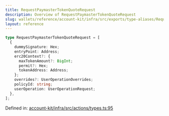 ```yaml
---
title: RequestPaymasterTokenQuoteRequest
description: Overview of RequestPaymasterTokenQuoteRequest
slug: wallets/reference/account-kit/infra/src/exports/type-aliases/RequestPaymasterTokenQuoteRequest
layout: reference
---
```


```ts
type RequestPaymasterTokenQuoteRequest = [
  {
    dummySignature: Hex;
    entryPoint: Address;
    erc20Context?: {
      maxTokenAmount?: BigInt;
      permit?: Hex;
      tokenAddress: Address;
    };
    overrides?: UserOperationOverrides;
    policyId: string;
    userOperation: UserOperationRequest;
  },
];
```

Defined in: [account-kit/infra/src/actions/types.ts:95](https://github.com/alchemyplatform/aa-sdk/blob/5b9429f0f16dcd4ff822527b8de589e19e88faa7/account-kit/infra/src/actions/types.ts#L95)
